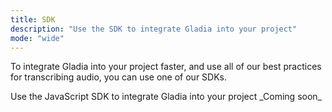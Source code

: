 ```yaml
---
title: SDK
description: "Use the SDK to integrate Gladia into your project"
mode: "wide"
---
```


To integrate Gladia into your project faster, and use all of our best practices for transcribing audio, you can use one of our SDKs.

<CardGroup cols={2}>
  <Card
    title="Typescript/Javascript"
    icon="js"
    href="https://www.npmjs.com/package/@gladiaio/sdk"
  >
    Use the JavaScript SDK to integrate Gladia into your project
  </Card>
  <Card
    title="Python"
    icon="python"
    href="#"
  >
    _Coming soon_
  </Card>
</CardGroup>
